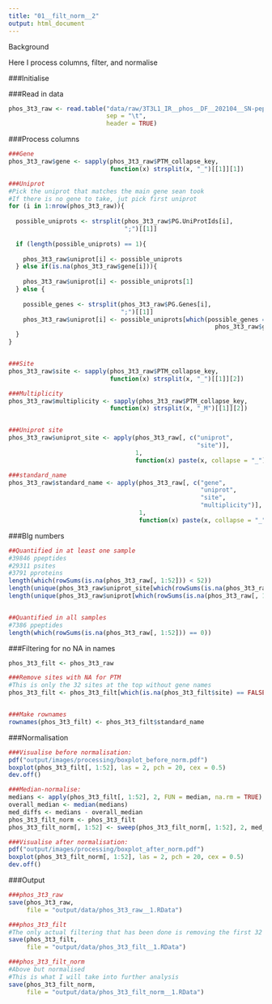 ---
title: "01__filt_norm__2"
output: html_document
---

Background

Here I process columns, filter, and normalise







###Initialise

###Read in data
```{r}
phos_3t3_raw <- read.table("data/raw/3T3L1_IR__phos__DF__202104__SN-peptide collapsed.txt",
                           sep = "\t",
                           header = TRUE)
```

###Process columns
```{r}
###Gene
phos_3t3_raw$gene <- sapply(phos_3t3_raw$PTM_collapse_key,
                            function(x) strsplit(x, "_")[[1]][1])

###Uniprot
#Pick the uniprot that matches the main gene sean took
#If there is no gene to take, jut pick first uniprot
for (i in 1:nrow(phos_3t3_raw)){
  
  possible_uniprots <- strsplit(phos_3t3_raw$PG.UniProtIds[i],
                                ";")[[1]]
  
  if (length(possible_uniprots) == 1){
    
    phos_3t3_raw$uniprot[i] <- possible_uniprots
  } else if(is.na(phos_3t3_raw$gene[i])){
    
    phos_3t3_raw$uniprot[i] <- possible_uniprots[1]
  } else {
    
    possible_genes <- strsplit(phos_3t3_raw$PG.Genes[i],
                               ";")[[1]]
    phos_3t3_raw$uniprot[i] <- possible_uniprots[which(possible_genes ==
                                                         phos_3t3_raw$gene[i])]
  }
}


###Site
phos_3t3_raw$site <- sapply(phos_3t3_raw$PTM_collapse_key,
                            function(x) strsplit(x, "_")[[1]][2])

###Multiplicity
phos_3t3_raw$multiplicity <- sapply(phos_3t3_raw$PTM_collapse_key,
                            function(x) strsplit(x, "_M")[[1]][2])


###Uniprot site
phos_3t3_raw$uniprot_site <- apply(phos_3t3_raw[, c("uniprot",
                                                    "site")],
                                   1,
                                   function(x) paste(x, collapse = "_"))

###standard_name
phos_3t3_raw$standard_name <- apply(phos_3t3_raw[, c("gene",
                                                     "uniprot",
                                                     "site",
                                                     "multiplicity")],
                                    1,
                                    function(x) paste(x, collapse = "_"))
```


###BIg numbers
```{r}
##Quantified in at least one sample
#39846 ppeptides
#29311 psites
#3791 pproteins
length(which(rowSums(is.na(phos_3t3_raw[, 1:52])) < 52))
length(unique(phos_3t3_raw$uniprot_site[which(rowSums(is.na(phos_3t3_raw[, 1:52])) < 52)]))
length(unique(phos_3t3_raw$uniprot[which(rowSums(is.na(phos_3t3_raw[, 1:52])) < 52)]))


##Quantified in all samples
#7386 ppeptides
length(which(rowSums(is.na(phos_3t3_raw[, 1:52])) == 0))
```


###Filtering for no NA in names

```{r}
phos_3t3_filt <- phos_3t3_raw

###Remove sites with NA for PTM
#This is only the 32 sites at the top without gene names
phos_3t3_filt <- phos_3t3_filt[which(is.na(phos_3t3_filt$site) == FALSE), ]


###Make rownames
rownames(phos_3t3_filt) <- phos_3t3_filt$standard_name
```




###Normalisation

```{r}
###Visualise before normalisation:
pdf("output/images/processing/boxplot_before_norm.pdf")
boxplot(phos_3t3_filt[, 1:52], las = 2, pch = 20, cex = 0.5)
dev.off()

###Median-normalise:
medians <- apply(phos_3t3_filt[, 1:52], 2, FUN = median, na.rm = TRUE)
overall_median <- median(medians)
med_diffs <- medians - overall_median
phos_3t3_filt_norm <- phos_3t3_filt
phos_3t3_filt_norm[, 1:52] <- sweep(phos_3t3_filt_norm[, 1:52], 2, med_diffs, FUN = "-")

###Visualise after normalisation:
pdf("output/images/processing/boxplot_after_norm.pdf")
boxplot(phos_3t3_filt_norm[, 1:52], las = 2, pch = 20, cex = 0.5)
dev.off()
```


###Output
```{r}
###phos_3t3_raw
save(phos_3t3_raw,
     file = "output/data/phos_3t3_raw__1.RData")

###phos_3t3_filt
#The only actual filtering that has been done is removing the first 32 rows, which did not have gene names
save(phos_3t3_filt,
     file = "output/data/phos_3t3_filt__1.RData")

###phos_3t3_filt_norm
#Above but normalised
#This is what I will take into further analysis
save(phos_3t3_filt_norm,
     file = "output/data/phos_3t3_filt_norm__1.RData")
```







































